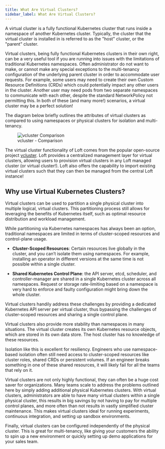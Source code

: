 ```yaml
---
title: What Are Virtual Clusters?
sidebar_label: What Are Virtual Clusters?
---
```


A virtual cluster is a fully functional Kubernetes cluster that runs inside a namespace of
another Kubernetes cluster. Typically, the cluster that the virtual cluster is installed in is
referred to as the "host" cluster, or the "parent" cluster.

Virtual clusters, being fully functional Kubernetes clusters in their own right, can be a very
useful tool if you are running into issues with the limitations of traditional Kubernetes
namespaces. Often administrator do not want to make, or cannot make any special exceptions to the
multi-tenancy configuration of the underlying parent cluster in order to accommodate user requests.
For example, some users may need to create their own Custom Resource Definitions (CRDs) which
could potentially impact any other users in the cluster. Another user may need pods from two
separate namespaces to communicate with each other, despite the standard NetworkPolicy not
permitting this. In both of these (and many more!) scenarios, a virtual cluster may be a perfect
solution!

The diagram below briefly outlines the attributes of virtual clusters as compared to using
namespaces or physical clusters for isolation and multi-tenancy.

<figure>
  <img src="/docs/media/v2/vcluster-comparison.png" alt="vcluster Comparison" />
  <figcaption>vcluster - Comparison</figcaption>
</figure>

The virtual cluster functionality of Loft comes from the popular open-source project
[vcluster](https://vcluster.com). Loft provides a centralized management layer for virtual
clusters, allowing users to provision virtual clusters in any Loft managed cluster (or virtual
cluster!). Loft also offers the capability to import existing virtual clusters such that they
can then be managed from the central Loft instance!


## Why use Virtual Kubernetes Clusters?

Virtual clusters can be used to partition a single physical cluster into multiple logical,
virtual clusters. This partitioning process still allows for leveraging the benefits of Kubernetes
itself, such as optimal resource distribution and workload management.

While partitioning via Kubernetes namespaces has always been an option, traditional namespaces
are limited in terms of cluster-scoped resources and control-plane usage.

* **Cluster-Scoped Resources**: Certain resources live globally in the cluster, and you can’t
isolate them using namespaces. For example, installing an operator in different versions at the
same time is not possible within a single cluster.

* **Shared Kubernetes Control Plane**: the API server, etcd, scheduler, and controller-manager
are shared in a single Kubernetes cluster across all namespaces. Request or storage
rate-limiting based on a namespace is very hard to enforce and faulty configuration might bring
down the whole cluster.

Virtual clusters handily address these challenges by providing a dedicated Kubernetes API server
per virtual cluster, thus bypassing the challenges of cluster-scoped resources and sharing a
single control plane.

Virtual clusters also provide more stability than namespaces in many situations. The virtual
cluster creates its own Kubernetes resource objects, which are stored in its own data store. The
host cluster has no knowledge of these resources.

Isolation like this is excellent for resiliency. Engineers who use namespace-based isolation
often still need access to cluster-scoped resources like cluster roles, shared CRDs or
persistent volumes. If an engineer breaks something in one of these shared resources, it will
likely fail for all the teams that rely on it.

Virtual clusters are not only highly functional, they can often be a huge cost saver for
organizations. Many teams scale to address the problems outlined here by simply adding
additional physical Kubernetes clusters. With virtual clusters, administrators are able to have
many virtual clusters within a single physical cluster, this results in big savings by not
having to pay for multiple control planes, and more often than not results in vastly simplified
cluster maintenance. This makes virtual clusters ideal for running experiments, continuous
integration, and setting up sandbox environments.

Finally, virtual clusters can be configured independently of the physical cluster. This is great
for multi-tenancy, like giving your customers the ability to spin up a new environment or
quickly setting up demo applications for your sales team.
